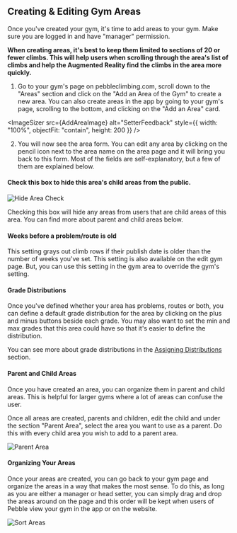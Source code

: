 
## Creating & Editing Gym Areas

<VideoPlaylist videoId="s1UsewBb4pA" />

Once you've created your gym, it's time to add areas to your gym. Make sure you are logged in and have "manager" permission.

<strong>
  When creating areas, it's best to keep them limited to sections of 20 or fewer
  climbs. This will help users when scrolling through the area's list of climbs
  and help the Augmented Reality find the climbs in the area more quickly.
</strong>

1. Go to your gym's page on pebbleclimbing.com, scroll down to the "Areas" section and click on the "Add an Area of the Gym" to create a new area. You can also create areas in the app by going to your gym's page, scrolling to the bottom, and clicking on the "Add an Area" card.

<ImageSizer
  src={AddAreaImage}
  alt="SetterFeedback"
  style={{ width: "100%", objectFit: "contain", height: 200 }}
/>

2. You will now see the area form. You can edit any area by clicking on the pencil icon next to the area name on the area page and it will bring you back to this form. Most of the fields are self-explanatory, but a few of them are explained below.

#### Check this box to hide this area's child areas from the public.

![Hide Area Check](../images/hide-area-check.png)

Checking this box will hide any areas from users that are child areas of this area. You can find more about parent and child areas below.

#### Weeks before a problem/route is old

This setting grays out climb rows if their publish date is older than the number of weeks you've set. This setting is also available on the edit gym page. But, you can use this setting in the gym area to override the gym's setting.

#### Grade Distributions

Once you've defined whether your area has problems, routes or both, you can define a default grade distribution for the area by clicking on the plus and minus buttons beside each grade. You may also want to set the min and max grades that this area could have so that it's easier to define the distribution.

You can see more about grade distributions in the [Assigning Distributions](/routesetting/assigning-distributions) section.

#### Parent and Child Areas

Once you have created an area, you can organize them in parent and child areas. This is helpful for larger gyms where a lot of areas can confuse the user.

Once all areas are created, parents and children, edit the child and under the section "Parent Area", select the area you want to use as a parent. Do this with every child area you wish to add to a parent area.

![Parent Area](../images/parent-area.png)

#### Organizing Your Areas

Once your areas are created, you can go back to your gym page and organize the areas in a way that makes the most sense. To do this, as long as you are either a manager or head setter, you can simply drag and drop the areas around on the page and this order will be kept when users of Pebble view your gym in the app or on the website.

![Sort Areas](../images/sort-areas.png)

